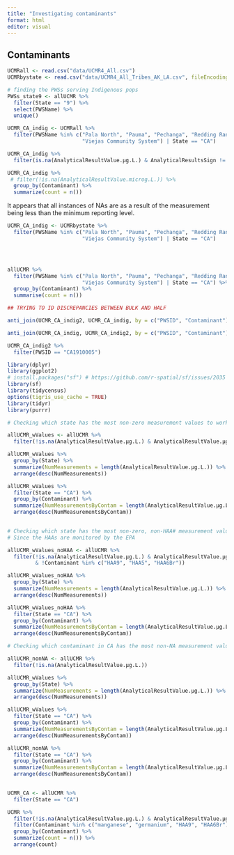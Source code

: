 ```yaml
---
title: "Investigating contaminants"
format: html
editor: visual
---
```


## Contaminants

```r
UCMRall <- read.csv("data/UCMR4_All.csv")
UCMRbystate <- read.csv("data/UCMR4_All_Tribes_AK_LA.csv", fileEncoding = "UTF-8")
```

```r
# finding the PWSs serving Indigenous pops
PWSs_state9 <- allUCMR %>% 
  filter(State == "9") %>% 
  select(PWSName) %>% 
  unique()

UCMR_CA_indig <- UCMRall %>% 
  filter(PWSName %in% c("Pala North", "Pauma", "Pechanga", "Redding Rancheria", 
                        "Viejas Community System") | State == "CA")

UCMR_CA_indig %>% 
  filter(is.na(AnalyticalResultValue.µg.L.) & AnalyticalResultsSign != "<")

UCMR_CA_indig %>% 
 # filter(!is.na(AnalyticalResultValue.microg.L.)) %>% 
  group_by(Contaminant) %>% 
  summarize(count = n())
```

It appears that all instances of NAs are as a result of the measurement being less than the minimum reporting level.

```r
UCMR_CA_indig <- UCMRbystate %>% 
  filter(PWSName %in% c("Pala North", "Pauma", "Pechanga", "Redding Rancheria", 
                        "Viejas Community System") | State == "CA")




allUCMR %>% 
  filter(PWSName %in% c("Pala North", "Pauma", "Pechanga", "Redding Rancheria", 
                        "Viejas Community System") | State == "CA") %>% 
  group_by(Contaminant) %>% 
  summarise(count = n())

## TRYING TO ID DISCREPANCIES BETWEEN BULK AND HALF

anti_join(UCMR_CA_indig2, UCMR_CA_indig, by = c("PWSID", "Contaminant"))

anti_join(UCMR_CA_indig, UCMR_CA_indig2, by = c("PWSID", "Contaminant"))

UCMR_CA_indig2 %>% 
  filter(PWSID == "CA1910005")

```

```r
library(dplyr)
library(ggplot2)
# install.packages("sf") # https://github.com/r-spatial/sf/issues/2035
library(sf)
library(tidycensus)
options(tigris_use_cache = TRUE)
library(tidyr)
library(purrr)
```

```r
# Checking which state has the most non-zero measurement values to work with

allUCMR_wValues <- allUCMR %>% 
  filter(!is.na(AnalyticalResultValue.µg.L.) & AnalyticalResultValue.µg.L. != 0)

allUCMR_wValues %>% 
  group_by(State) %>% 
  summarize(NumMeasurements = length(AnalyticalResultValue.µg.L.)) %>% 
  arrange(desc(NumMeasurements))

allUCMR_wValues %>% 
  filter(State == "CA") %>% 
  group_by(Contaminant) %>% 
  summarize(NumMeasurementsByContam = length(AnalyticalResultValue.µg.L.)) %>% 
  arrange(desc(NumMeasurementsByContam))
  
```

```r
# Checking which state has the most non-zero, non-HAA# measurement values to work with
# Since the HAAs are monitored by the EPA

allUCMR_wValues_noHAA <- allUCMR %>% 
  filter(!is.na(AnalyticalResultValue.µg.L.) & AnalyticalResultValue.µg.L. != 0
         & !Contaminant %in% c("HAA9", "HAA5", "HAA6Br"))

allUCMR_wValues_noHAA %>% 
  group_by(State) %>% 
  summarize(NumMeasurements = length(AnalyticalResultValue.µg.L.)) %>% 
  arrange(desc(NumMeasurements))

allUCMR_wValues_noHAA %>% 
  filter(State == "CA") %>% 
  group_by(Contaminant) %>% 
  summarize(NumMeasurementsByContam = length(AnalyticalResultValue.µg.L.)) %>% 
  arrange(desc(NumMeasurementsByContam))
```

```r
# Checking which contaminant in CA has the most non-NA measurement values to work with

allUCMR_nonNA <- allUCMR %>% 
  filter(!is.na(AnalyticalResultValue.µg.L.))

allUCMR_wValues %>% 
  group_by(State) %>% 
  summarize(NumMeasurements = length(AnalyticalResultValue.µg.L.)) %>% 
  arrange(desc(NumMeasurements))

allUCMR_wValues %>% 
  filter(State == "CA") %>% 
  group_by(Contaminant) %>% 
  summarize(NumMeasurementsByContam = length(AnalyticalResultValue.µg.L.)) %>% 
  arrange(desc(NumMeasurementsByContam))

allUCMR_nonNA %>% 
  filter(State == "CA") %>% 
  group_by(Contaminant) %>% 
  summarize(NumMeasurementsByContam = length(AnalyticalResultValue.µg.L.)) %>% 
  arrange(desc(NumMeasurementsByContam))
  
```

```r
UCMR_CA <- allUCMR %>% 
  filter(State == "CA")
```

```r
UCMR %>% 
  filter(!is.na(AnalyticalResultValue.µg.L.) & AnalyticalResultValue.µg.L. != 0) %>% 
  filter(Contaminant %in% c("manganese", "germanium", "HAA9", "HAA6Br")) %>% 
  group_by(Contaminant) %>% 
  summarize(count = n()) %>% 
  arrange(count)
```
